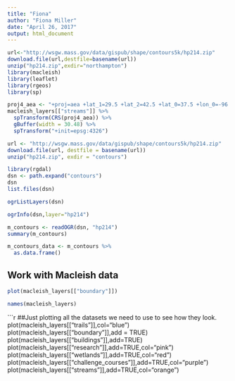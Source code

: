 ```yaml
---
title: "Fiona"
author: "Fiona Miller"
date: "April 26, 2017"
output: html_document
---
```


```r
url<-"http://wsgw.mass.gov/data/gispub/shape/contours5k/hp214.zip"
download.file(url,destfile=basename(url))
unzip("hp214.zip",exdir="northampton")
library(macleish)
library(leaflet)
library(rgeos)
library(sp)
```

```r
proj4_aea <- "+proj=aea +lat_1=29.5 +lat_2=42.5 +lat_0=37.5 +lon_0=-96 +x_0=0 +y_0=0 +ellps=GRS80 +datum=NAD83 +units=m +no_defs"
macleish_layers[["streams"]] %>%
  spTransform(CRS(proj4_aea)) %>%
  gBuffer(width = 30.48) %>%
  spTransform("+init=epsg:4326")
```

```r
url <- "http://wsgw.mass.gov/data/gispub/shape/contours5k/hp214.zip"
download.file(url, destfile = basename(url))
unzip("hp214.zip", exdir = "contours")
```

```r
library(rgdal)
dsn <- path.expand("contours")
dsn
list.files(dsn)
```

```r
ogrListLayers(dsn)

```

```r
ogrInfo(dsn,layer="hp214")

```

```r
m_contours <- readOGR(dsn, "hp214")
summary(m_contours)
```

```r
m_contours_data <- m_contours %>%
  as.data.frame()
```

## Work with Macleish data
```r
plot(macleish_layers[["boundary"]])
```

```r
names(macleish_layers)
```

```r
##Just plotting all the datasets we need to use to see how they look.
plot(macleish_layers[["trails"]],col="blue")
plot(macleish_layers[["boundary"]],add = TRUE)
plot(macleish_layers[["buildings"]],add=TRUE)
plot(macleish_layers[["research"]],add=TRUE,col="pink")
plot(macleish_layers[["wetlands"]],add=TRUE,col="red")
plot(macleish_layers[["challenge_courses"]],add=TRUE,col="purple")
plot(macleish_layers[["streams"]],add=TRUE,col="orange")




